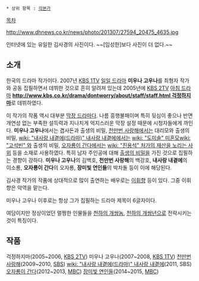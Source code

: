  * 상위 항목 : [[각본가]]

[[목차]]

http://www.dhnews.co.kr/news/photo/201307/27594_20475_4635.jpg

인터넷에 있는 유일한 김사경의 사진이다. ~~[임성한]보다 사진이 더 없다.~~

== 소개 ==
한국의 드라마 작가이다. 2007년 [[KBS 1TV]] [[일일 드라마]] '''미우나 고우나'''를 최형자 작가와 공동 집필하면서 데뷔한 것으로 흔히 알려져 있는데 2005년에 [[KBS 2TV]] [[아침 드라마]] '''[[http://www.kbs.co.kr/drama/dontworry/about/staff/staff.html 걱정하지마]]'''로 데뷔하였다. 

이 작가의 작품 역시 대부분 [[막장 드라마]]다. 나름 흥행불패이며 특히 뒷심이 좋으나 반면 개연성 없는 부족한 설득력과 지나치게 억지스러운 막장 설정 때문에 시청자들에게 까인다. '''미우나 고우나'''에서는 겹사돈과 출생의 비밀, [[천만번 사랑해]]에서는 대리모와 출생의 비밀, [[wiki: "내사랑 내곁에(드라마)" 내사랑 내곁에]]에서는 [[wiki: "도미솔" 미혼모]][[wiki: "고석빈" 와]] 출생의 비밀, [[오자룡이 간다]]에서는 [[wiki: "진용석" 처가의 재산을 노리는 사위]] 등을 소재로 사용하였다. 특히 남자 주인공에 대해 [[출생의 비밀]]을 가진 것으로 집필하는 경향이 강하다. '''미우나 고우나'''의 김백호, '''천만번 사랑해'''의 백강호, '''내사랑 내곁에'''의 이소룡, '''오자룡이 간다'''의 오자룡, '''장미빛 연인들'''의 박차돌 등이 이에 해당된다. 

김사경 작가의 작품에 상대적으로 많이 출연하는 배우로는 [[이휘향]] 등이 있다. 그중 이휘향은 악역을 맡는다.

미우나 고우나 이후로는 항상 그가 집필하는 드라마 제목이 6글자이다.

여담이지만 정상이었던 멀쩡한 인물들을 [[천하의 개쌍놈]], [[천하의 개쌍년]]으로 전락시키는 것이 특징이다. 

== 작품 ==
걱정하지마(2005~2006, [[KBS 2TV]])
미우나 고우나(2007~2008, [[KBS 1TV]])
[[천만번 사랑해]](2009~2010, [[SBS]])
[[wiki: "내사랑 내곁에(드라마)" 내사랑 내곁에]](2011, SBS)
[[오자룡이 간다]](2012~2013, [[문화방송|MBC]])
[[장미빛 연인들]](2014~2015, [[문화방송|MBC]])
